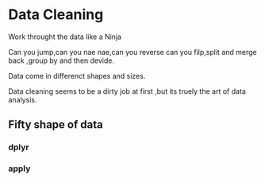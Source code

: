# Data Cleaning

Work throught the data like a Ninja

Can you jump,can you nae nae,can you reverse can you filp,split and merge back ,group by and then devide.

Data come in differenct shapes and sizes.

Data cleaning seems to be a dirty job at first ,but its truely the art of data analysis.



## Fifty shape of data


### dplyr

### apply